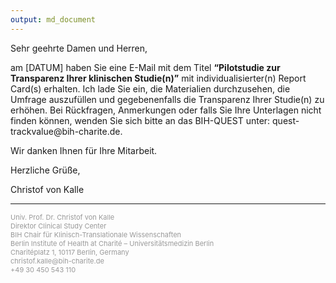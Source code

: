 ```yaml
---
output: md_document
---
```


Sehr geehrte Damen und Herren,

am [DATUM] haben Sie eine E-Mail mit dem Titel **"Pilotstudie zur Transparenz Ihrer klinischen Studie(n)"** mit individualisierter(n) Report Card(s) erhalten. Ich lade Sie ein, die Materialien durchzusehen, die Umfrage auszufüllen und gegebenenfalls die Transparenz Ihrer Studie(n) zu erhöhen. Bei Rückfragen, Anmerkungen oder falls Sie Ihre Unterlagen nicht finden können, wenden Sie sich bitte an das BIH-QUEST unter: quest-trackvalue@bih-charite.de.

Wir danken Ihnen für Ihre Mitarbeit.

Herzliche Grüße,

Christof von Kalle


------------------------------------------------------------------------


<p><span style="color:#999999;"><span style="font-size:11px;">Univ. Prof. Dr. Christof von Kalle<br />Direktor Clinical Study Center<br />BIH Chair für Klinisch-Translationale Wissenschaften<br />Berlin Institute of Health at Charité – Universitätsmedizin Berlin<br />Charitéplatz 1, 10117 Berlin, Germany<br />christof.kalle@bih-charite.de<br />+49 30 450 543 110</span></span></p>

